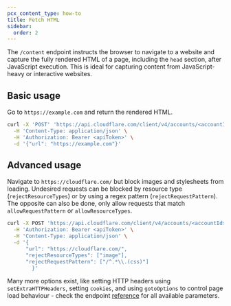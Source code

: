 ```yaml
---
pcx_content_type: how-to
title: Fetch HTML
sidebar:
  order: 2
---
```


The `/content` endpoint instructs the browser to navigate to a website and capture the fully rendered HTML of a page, including the `head` section, after JavaScript execution. This is ideal for capturing content from JavaScript-heavy or interactive websites.

## Basic usage

Go to `https://example.com` and return the rendered HTML.

```bash
curl -X 'POST' 'https://api.cloudflare.com/client/v4/accounts/<accountId>/browser-rendering/content' \
  -H 'Content-Type: application/json' \
  -H 'Authorization: Bearer <apiToken>' \
  -d '{"url": "https://example.com"}'
```

## Advanced usage

Navigate to `https://cloudflare.com/` but block images and stylesheets from loading. Undesired requests can be blocked by resource type (`rejectResourceTypes`) or by using a regex pattern (`rejectRequestPattern`). The opposite can also be done, only allow requests that match `allowRequestPattern` or `allowResourceTypes`.

```bash
curl -X POST 'https://api.cloudflare.com/client/v4/accounts/<accountId>/browser-rendering/content' \
  -H 'Authorization: Bearer <apiToken>' \
  -H 'Content-Type: application/json' \
  -d '{
      "url": "https://cloudflare.com/",
      "rejectResourceTypes": ["image"],
      "rejectRequestPattern": ["/^.*\\.(css)"]
		}'

```

Many more options exist, like setting HTTP headers using `setExtraHTTPHeaders`, setting `cookies`, and using `gotoOptions` to control page load behaviour - check the endpoint [reference](/api/resources/browser_rendering/subresources/content/methods/create/) for all available parameters.
